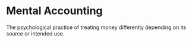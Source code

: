 # Mental Accounting

The psychological practice of treating money differently depending on its source or intended use.